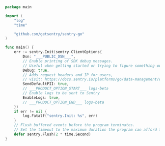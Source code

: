 ```go
package main

import (
	"log"
	"time"

	"github.com/getsentry/sentry-go"
)

func main() {
	err := sentry.Init(sentry.ClientOptions{
		Dsn: "___PUBLIC_DSN___",
		// Enable printing of SDK debug messages.
		// Useful when getting started or trying to figure something out.
		Debug: true,
		// Adds request headers and IP for users,
        // visit: https://docs.sentry.io/platforms/go/data-management/data-collected/ for more info
        SendDefaultPII: true,
		// ___PRODUCT_OPTION_START___ logs-beta
		// Enable logs to be sent to Sentry
		EnableLogs: true,
		// ___PRODUCT_OPTION_END___ logs-beta
	})
	if err != nil {
		log.Fatalf("sentry.Init: %s", err)
	}
	// Flush buffered events before the program terminates.
	// Set the timeout to the maximum duration the program can afford to wait.
	defer sentry.Flush(2 * time.Second)
}
```

